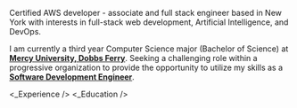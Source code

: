 
<NameTransition />

Certified AWS developer - associate and full stack engineer based in New York with interests in full-stack web development, Artificial Intelligence, and DevOps.

I am currently a third year Computer Science major (Bachelor of Science) at **[Mercy University, Dobbs Ferry](https://mercy.edu/)**. Seeking a challenging role within a progressive organization to provide the opportunity to utilize my skills as a **[Software Development Engineer](https://www.linkedin.com/in/rleehue-joseph/)**.

<Personal />
<Skills />
<_Experience />
<Projects />
<_Education />

